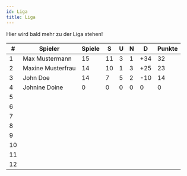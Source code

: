```yaml
---
id: Liga
title: Liga
---
```


Hier wird bald mehr zu der Liga stehen!

| #  | Spieler           | Spiele | S  | U | N | D   | Punkte |
| -- | ----------------- | ------ | -- | - | - | --- | ------ |
| 1  | Max Mustermann    | 15     | 11 | 3 | 1 | +34 | 32     |
| 2  | Maxine Musterfrau | 14     | 10 | 1 | 3 | +25 | 23     |
| 3  | John Doe          | 14     | 7  | 5 | 2 | -10 | 14     |
| 4  | Johnine Doine     | 0      | 0  | 0 | 0 | 0   | 0      |
| 5  |                   |        |    |   |   |     |        |
| 6  |                   |        |    |   |   |     |        |
| 7  |                   |        |    |   |   |     |        |
| 8  |                   |        |    |   |   |     |        |
| 9  |                   |        |    |   |   |     |        |
| 10 |                   |        |    |   |   |     |        |
| 11 |                   |        |    |   |   |     |        |
| 12 |                   |        |    |   |   |     |        |
